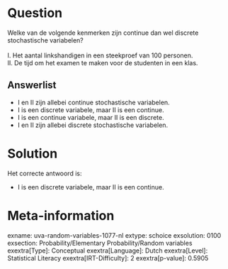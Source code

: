 Question
========

Welke van de volgende kenmerken zijn continue dan wel discrete
stochastische variabelen?\
\
I. Het aantal linkshandigen in een steekproef van 100 personen.\
II. De tijd om het examen te maken voor de studenten in een klas.

Answerlist
----------

* I en II zijn allebei continue stochastische variabelen.
* I is een discrete variabele, maar II is een continue.
* I is een continue variabele, maar II is een discrete.
* I en II zijn allebei discrete stochastische variabelen.

Solution
========

Het correcte antwoord is: 

* I is een discrete variabele, maar II is een continue.

Meta-information
================
exname: uva-random-variables-1077-nl
extype: schoice
exsolution: 0100
exsection: Probability/Elementary Probability/Random variables
exextra[Type]: Conceptual
exextra[Language]: Dutch
exextra[Level]: Statistical Literacy
exextra[IRT-Difficulty]: 2
exextra[p-value]: 0.5905
